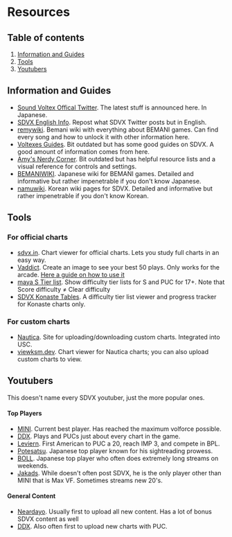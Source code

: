 # Resources

## Table of contents

1. [Information and Guides](/resources#information-and-guides)
2. [Tools](/resources#tools)
3. [Youtubers](/resources#youtubers)

## Information and Guides

- [Sound Voltex Offical Twitter](https://x.com/SOUNDVOLTEX573). The latest stuff is announced here. In Japanese.
- [SDVX English Info](https://x.com/sdvx_english). Repost what SDVX Twitter posts but in English.
- [remywiki](https://remywiki.com/Main_Page). Bemani wiki with everything about BEMANI games. Can find every song and how to unlock it with other information here.
- [Voltexes Guides](https://voltexes.com/). Bit outdated but has some good guides on SDVX. A good amount of information comes from here.
- [Amy's Nerdy Corner](https://mobiuslau.github.io/sdvx/). Bit outdated but has helpful resource lists and a visual reference for controls and settings.
- [BEMANIWIKI](https://bemaniwiki.com/). Japanese wiki for BEMANI games. Detailed and informative but rather impenetrable if you don't know Japanese.
- [namuwiki](https://namu.wiki/w/%EC%82%AC%EC%9A%B4%EB%93%9C%20%EB%B3%BC%ED%85%8D%EC%8A%A4). Korean wiki pages for SDVX. Detailed and informative but rather impenetrable if you don't know Korean.

## Tools

### For official charts

- [sdvx.in](https://sdvx.in/). Chart viewer for official charts. Lets you study full charts in an easy way.
- [Vaddict](https://vaddict.b35.jp/). Create an image to see your best 50 plays. Only works for the arcade. [Here a guide on how to use it](https://voltexes.com/how-to-use-vaddict/)
- [maya S Tier list](https://sdvx.maya2silence.com/table). Show difficulty tier lists for S and PUC for 17+. Note that Score difficulty ≠ Clear difficulty
- [SDVX Konaste Tables](https://konastetables.com/). A difficulty tier list viewer and progress tracker for Konaste charts only.

### For custom charts

- [Nautica](https://ksm.dev/). Site for uploading/downloading custom charts. Integrated into USC.
- [viewksm.dev](https://viewksm.dev/). Chart viewer for Nautica charts; you can also upload custom charts to view.

## Youtubers

This doesn't name every SDVX youtuber, just the more popular ones.

#### Top Players

- [MINI](https://www.youtube.com/@minisdvx7740). Current best player. Has reached the maximum volforce possible.
- [DDX](https://www.youtube.com/@DDX). Plays and PUCs just about every chart in the game.
- [Leviern](https://www.youtube.com/channel/UCJTia5N5iJPEfaEUTcnErxw). First American to PUC a 20, reach IMP 3, and compete in BPL.
- [Potesatsu](https://www.youtube.com/@potesatsu1018). Japanese top player known for his sightreading prowess.
- [BOLL](https://www.youtube.com/@BollC14). Japanese top player who often does extremely long streams on weekends.
- [Jakads](https://www.youtube.com/@Jakads_realkk). While doesn't often post SDVX, he is the only player other than MINI that is Max VF. Sometimes streams new 20's.

#### General Content
- [Neardayo](https://www.youtube.com/@Neardayo). Usually first to upload all new content. Has a lot of bonus SDVX content as well
- [DDX](https://www.youtube.com/@DDX). Also often first to upload new charts with PUC. 
